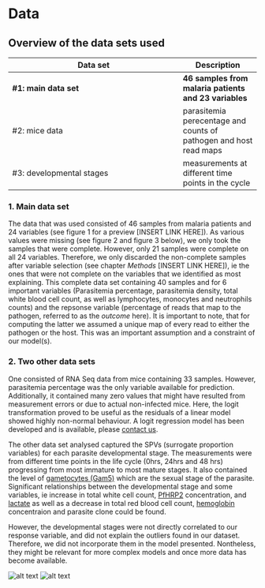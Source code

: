 # Data

## Overview of the data sets used

| Data set                  | Description |
| --------------------------| ------------|
| __#1: main data set__     | __46 samples from malaria patients and 23 variables__ |
| #2: mice data             | parasitemia perecentage and counts of pathogen and host read maps |
| #3: developmental stages  | measurements at different time points in the cycle |

### 1. Main data set
The data that was used consisted of 46 samples from malaria patients and 24 variables (see figure 1 for a preview [INSERT LINK HERE]). As various values were missing (see figure 2 and figure 3 below), we only took the samples that were complete. However, only 21 samples were complete on all 24 variables. Therefore, we only discarded the non-complete samples after variable selection (see chapter _Methods_ [INSERT LINK HERE]), ie the ones that were not complete on the variables that we identified as most explaining. This complete data set containing 40 samples and for 6 important variables (Parasitemia percentage, parasitemia density, total white blood cell count, as well as lymphocytes, monocytes and neutrophils counts) and the repsonse variable (percentage of reads that map to the pathogen, referred to as the _outcome_ here). It is important to note, that for computing the latter we assumed a unique map of every read to either the pathogen or the host. This was an important assumption and a constraint of our model(s).

### 2. Two other data sets
One consisted of RNA Seq data from mice containing 33 samples. However, parasitemia percentage was the only variable available for prediction. Additionally, it contained many zero values that might have resulted from measurement errors or due to actual non-infected mice. 
Here, the logit transformation proved to be useful as the residuals of a linear model showed highly non-normal behaviour. A logit regression model has been developed and is available, please [contact us](mailto:felicia.burtscher17@imperial.ac.uk).

The other data set analysed captured the SPVs (surrogate proportion variables) for each parasite developmental stage. The measurements were from different time points in the life cycle (0hrs, 24hrs and 48 hrs) progressing from most immature to most mature stages. It also contained the level of [gametocytes (Gam5)](https://en.wikipedia.org/wiki/Gametocyte "eukaryotic germ cells") which are the sexual stage of the parasite.
Significant relationships between the developmental stage and some variables, ie increase in total white cell count, [PfHRP2](https://www.malariasite.com/tag/pfhrp2/ "histidine-rich protein-3, an important indicator in malaria studies") concentration, and [lactate](https://malariajournal.biomedcentral.com/articles/10.1186/1475-2875-5-101 "You may also want to read this ...") as well as a decrease in total red blood cell count, [hemoglobin](https://www.emedicinehealth.com/hemoglobin_levels/article_em.htm "a protein found in red blood cells") concentraion and parasite clone could be found. 

However, the developmental stages were not directly correlated to our response variable, and did not explain the outliers found in our dataset. Therefore, we did not incorporate them in the model presented.
Nontheless, they might be relevant for more complex models and once more data has become available.


![alt text][missing]
![alt text][missing2]

[missing]: ../img/missingData.png "Missing values in the data set"

[missing2]: ../img/missingData2.png "Missing values in the data set"


